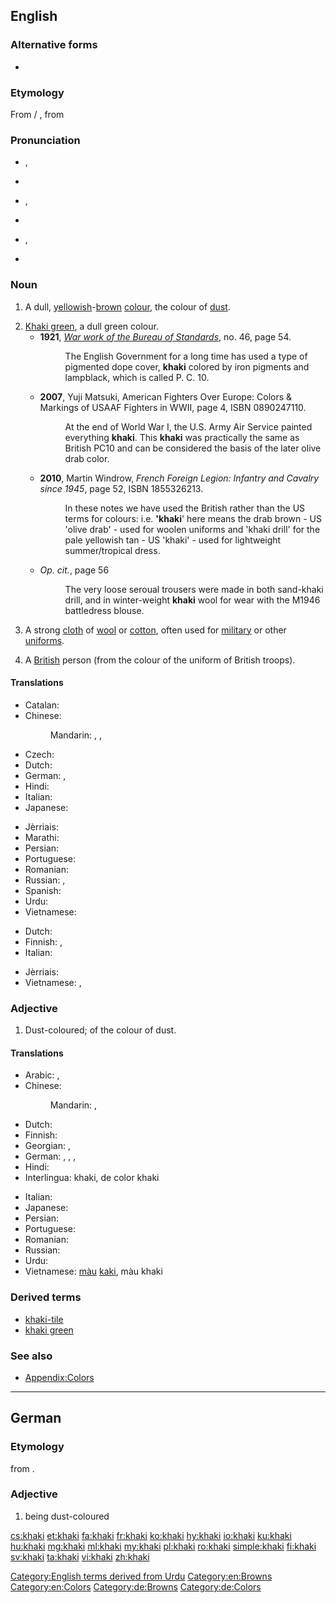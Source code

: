 ==English==

===Alternative forms===
* {{l|en|carky}} {{defdate|19th century}}

===Etymology===
From {{etyl|hi|en}} {{term|ख़ाकी|sc=Deva|lang=hi}} / {{term|خاکی|sc=ur-Arab|tr=xākī|lang=ur}}, from {{etyl|fa|en}} {{term|خاکی|tr=xâki|sc=fa-Arab||dusty, earthy, earth-colored|lang=fa}}

===Pronunciation===
* {{a|Aus|NZ|UK}} {{enPR|kä-k'ē}}, {{IPA|/ˈkɑː.ki/}}
* {{rhymes|ɑːki}}
* {{a|Canada}} {{enPR|kär-k'ē|kä-k'ē|kă-k'ē}}, {{IPA|/ˈkɑɹ.ki/|/ˈkɑː.ki/|/ˈkæki/}}
* {{rhymes|ɑɹki}}
* {{a|US}} {{enPR|kă-k'ē}}, {{IPA|/ˈkæ.ki/}}
* {{rhymes|æki}}

===Noun===
{{en-noun}}

# A dull, [[yellow]]ish-[[brown]] [[color|colour]], the colour of [[dust]].
#: {{color panel|khaki (Pantone)|A38F5D}}
#: {{color panel|khaki (HTML)|F0E68C}}
# [[khaki green|Khaki green]], a dull green colour.
#* '''1921''', [http://books.google.co.uk/books?id=aKoMAAAAYAAJ&pg=PA54#v=onepage&q&f=true ''War work of the Bureau of Standards''], no. 46, page 54.
#*: The English Government for a long time has used a type of pigmented dope cover, '''khaki''' colored by iron pigments and lampblack, which is called P. C. 10.
#* '''2007''', Yuji Matsuki, American Fighters Over Europe: Colors & Markings of USAAF Fighters in WWII, page 4, ISBN 0890247110.
#*: At the end of World War I, the U.S. Army Air Service painted everything '''khaki'''.  This '''khaki''' was practically the same as British PC10 and can be considered the basis of the later olive drab color.
#* '''2010''', Martin Windrow, ''French Foreign Legion: Infantry and Cavalry since 1945'', page 52, ISBN 1855326213.
#*: In these notes we have used the British rather than the US terms for colours: i.e. ''''khaki'''' here means the drab brown - US 'olive drab' - used for woolen uniforms and 'khaki drill' for the pale yellowish tan - US 'khaki' - used for lightweight summer/tropical dress.
#* ''Op. cit.'', page 56
#*: The very loose seroual trousers were made in both sand-khaki drill, and in winter-weight '''khaki''' wool for wear with the M1946 battledress blouse.
#: {{color panel|khaki green|707844}}
# A strong [[cloth]] of [[wool]] or [[cotton]], often used for [[military]] or other [[uniform]]s.
# {{context|South Africa|slang|lang=en}} A [[British]] person (from the colour of the uniform of British troops).

====Translations====
{{trans-top|yellowish-brown colour}}
* Catalan: {{t|ca|caqui|m}}
* Chinese:
*: Mandarin: {{t|cmn|卡其色|tr=kǎqísè|sc=Hani}}, {{t|cmn|黃褐色|sc=Hani}}, {{t+|cmn|黄褐色|tr=huánghésè|sc=Hani}}
* Czech: {{t+|cs|khaki}}
* Dutch: {{t+|nl|kaki|n}}
* German: {{t+|de|Kaki|n}}, {{t|de|Khaki|n}}
* Hindi: {{t|hi|ख़ाकी|tr=xākī|sc=Deva}}
* Italian: {{t+|it|cachi|m}}
* Japanese: {{t|ja|カーキ色|tr=kāki-iro|sc=Jpan}}
{{trans-mid}}
* Jèrriais: {{t|roa-jer|kaki|m}}
* Marathi: {{t|mr|खाकी|m|tr=khākī|sc=Deva}}
* Persian: {{t+|fa|خاکی|tr=xâki|sc=fa-Arab}}
* Portuguese: {{t|pt|cáqui}}
* Romanian: {{t+|ro|kaki}}
* Russian: {{t+|ru|хаки|n|tr=xáki}}, {{t|ru|цвет хаки|m|tr=cvet xáki|sc=Cyrl}}
* Spanish: {{t+|es|caqui|m}}
* Urdu: {{t|ur|خاکی|tr=xākī|sc=ur-Arab}}
* Vietnamese: {{t|vi|màu kaki}}
{{trans-bottom}}

{{trans-see|khaki green}}

{{trans-top|strong cloth of wool or cotton}}
* Dutch: {{t|nl|legerkledij|f}}
* Finnish: {{t+|fi|khaki}}, {{t|fi|khakikangas}}
* Italian: {{t+|it|cachi|m}}
{{trans-mid}}
* Jèrriais: {{t|roa-jer|kaki|m}}
* Vietnamese: {{t|vi|vải kaki}}, {{t|vi|vải khaki}}
{{trans-bottom}}

===Adjective===
{{en-adj}}

# Dust-coloured; of the colour of dust.

====Translations====
{{trans-top|dust-coloured}}
* Arabic: {{t|ar|كاكي|tr=kaaki}}, {{t|ar|خاكي|tr=khaaki}}
* Chinese:
*: Mandarin: {{t|cmn|黃褐色|sc=Hani}}, {{t+|cmn|黄褐色|tr=huánghé-sè|sc=Hani}}
* Dutch: {{t|nl|kakikleurig}}
* Finnish: {{t|fi|khakinvärinen}}
* Georgian: {{t|ka|ხაკი|sc=Geor|tr=xaki}}, {{t|ka|ხაკისფერი|sc=Geor|tr=xakisp'eri}}
* German: {{t+|de|kaki}}, {{t|de|khaki}}, {{t+|de|kakifarben}}, {{t+|de|khakifarben}}
* Hindi: {{t|hi|ख़ाकी|tr=xākī}}
* Interlingua: khaki, de color khaki
{{trans-mid}}
* Italian: {{t+|it|cachi|m}}
* Japanese: {{t|ja|カーキ色|tr=kāki-iro}}
* Persian: {{t+|fa|خاکی|tr=xâki}}
* Portuguese: {{t|pt|cáqui}}
* Romanian: {{t+|ro|kaki}}
* Russian: {{t+|ru|хаки|tr=xáki}}
* Urdu: {{t|ur|خاکی|tr=xākī}}
* Vietnamese: [[màu]] [[kaki]], màu khaki
{{trans-bottom}}

===Derived terms===
* [[khaki-tile]]
* [[khaki green]]

===See also===
* [[Appendix:Colors]]

[[Category:English terms derived from Urdu]]
[[Category:en:Browns]]
[[Category:en:Colors]]

----

==German==

===Etymology===
from {{etyl|en|de}} {{term|khaki|lang=en}}.

===Adjective===
{{head|de|adjective}}

# being dust-coloured

[[Category:de:Browns]]
[[Category:de:Colors]]

[[cs:khaki]]
[[et:khaki]]
[[fa:khaki]]
[[fr:khaki]]
[[ko:khaki]]
[[hy:khaki]]
[[io:khaki]]
[[ku:khaki]]
[[hu:khaki]]
[[mg:khaki]]
[[ml:khaki]]
[[my:khaki]]
[[pl:khaki]]
[[ro:khaki]]
[[simple:khaki]]
[[fi:khaki]]
[[sv:khaki]]
[[ta:khaki]]
[[vi:khaki]]
[[zh:khaki]]
